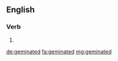 ==English==

===Verb===
{{head|en}}

# {{en-past of|geminate}}

[[de:geminated]]
[[fa:geminated]]
[[mg:geminated]]